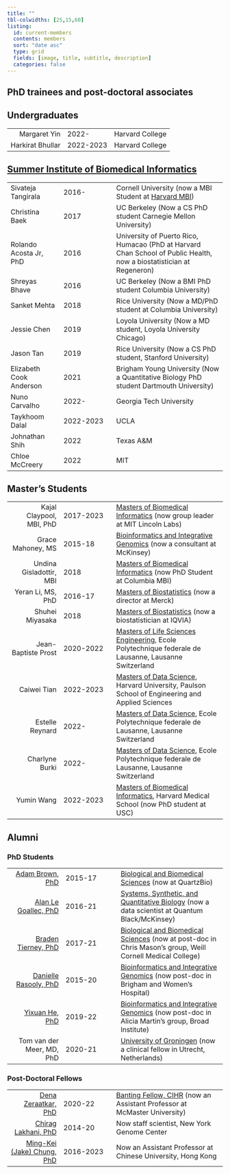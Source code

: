 ```yaml
---
title: ""
tbl-colwidths: [25,15,60]
listing:
  id: current-members
  contents: members
  sort: "date asc"
  type: grid
  fields: [image, title, subtitle, description]
  categories: false
---
```


## PhD trainees and post-doctoral associates

::: {#current-members}
:::

## Undergraduates

|                  |           |                 |
|-----------------:|-----------|-----------------|
|     Margaret Yin | 2022-     | Harvard College |
| Harkirat Bhullar | 2022-2023 | Harvard College |

## [Summer Institute of Biomedical Informatics](https://dbmi.hms.harvard.edu/education/summer-institute-biomedical-informatics)

|                         |           |                                                                                                                               |
|------------------|------------------|-------------------------------------|
| Sivateja Tangirala      | 2016-     | Cornell University (now a MBI Student at [Harvard MBI](https://dbmi.hms.harvard.edu/education/master-biomedical-informatics)) |
| Christina Baek          | 2017      | UC Berkeley (Now a CS PhD student Carnegie Mellon University)                                                                 |
| Rolando Acosta Jr, PhD  | 2016      | University of Puerto Rico, Humacao (PhD at Harvard Chan School of Public Health, now a biostatistician at Regeneron)          |
| Shreyas Bhave           | 2016      | UC Berkeley (Now a BMI PhD student Columbia University)                                                                       |
| Sanket Mehta            | 2018      | Rice University (Now a MD/PhD student at Columbia University)                                                                 |
| Jessie Chen             | 2019      | Loyola University (Now a MD student, Loyola University Chicago)                                                               |
| Jason Tan               | 2019      | Rice University (Now a CS PhD student, Stanford University)                                                                   |
| Elizabeth Cook Anderson | 2021      | Brigham Young University (Now a Quantitative Biology PhD student Dartmouth University)                                        |
| Nuno Carvalho           | 2022-     | Georgia Tech University                                                                                                       |
| Taykhoom Dalal          | 2022-2023 | UCLA                                                                                                                          |
| Johnathan Shih          | 2022      | Texas A&M                                                                                                                     |
| Chloe McCreery          | 2022      | MIT                                                                                                                           |

## Master's Students

|                          |           |                                                                                                                                                                                        |
|-----------------:|------------------|-------------------------------------|
| Kajal Claypool, MBI, PhD | 2017-2023 | [Masters of Biomedical Informatics](https://dbmi.hms.harvard.edu/education/master-biomedical-informatics) (now group leader at MIT Lincoln Labs)                                       |
|        Grace Mahoney, MS | 2015-18   | [Bioinformatics and Integrative Genomics](https://gsas.harvard.edu/programs-of-study/all/bioinformatics-and-integrative-genomics) (now a consultant at McKinsey)                       |
|  Undina Gisladottir, MBI | 2018      | [Masters of Biomedical Informatics](https://dbmi.hms.harvard.edu/education/master-biomedical-informatics) (now PhD Student at Columbia MBI)                                            |
|        Yeran Li, MS, PhD | 2016-17   | [Masters of Biostatistics](https://www.hsph.harvard.edu/biostatistics/masters-programs/) (now a director at Merck)                                                                     |
|          Shuhei Miyasaka | 2018      | [Masters of Biostatistics](https://www.hsph.harvard.edu/biostatistics/masters-programs/) (now a biostatistician at IQVIA)                                                              |
|      Jean-Baptiste Prost | 2020-2022 | [Masters of Life Sciences Engineering](https://www.epfl.ch/education/master/programs/life-sciences-engineering/), Ecole Polytechnique federale de Lausanne, Lausanne Switzerland       |
|              Caiwei Tian | 2022-2023 | [Masters of Data Science](https://seas.harvard.edu/applied-computation/graduate-programs/masters-data-science), Harvard University, Paulson School of Engineering and Applied Sciences |
|          Estelle Reynard | 2022-     | [Masters of Data Science](https://www.epfl.ch/education/master/programs/data-science/), Ecole Polytechnique federale de Lausanne, Lausanne Switzerland                                 |
|           Charlyne Burki | 2022-     | [Masters of Data Science](https://www.epfl.ch/education/master/programs/data-science/), Ecole Polytechnique federale de Lausanne, Lausanne Switzerland                                 |
|               Yumin Wang | 2022-2023 | [Masters of Biomedical Informatics](https://dbmi.hms.harvard.edu/education/master-biomedical-informatics), Harvard Medical School (now PhD student at USC)                             |

## Alumni

### PhD Students

|                                                                                |         |                                                                                                                                                                                                 |
|------------------:|-------------------|------------------------------------|
|                 [Adam Brown, PhD](https://www.linkedin.com/in/adam-sam-brown/) | 2015-17 | [Biological and Biomedical Sciences](https://gsas.harvard.edu/programs-of-study/all/biological-and-biomedical-sciences) (now at QuartzBio)                                                      |
| [Alan Le Goallec, PhD](https://www.linkedin.com/in/alan-le-goallec-758a02126/) | 2016-21 | [Systems, Synthetic, and Quantitative Biology](Systems,%20Synthetic,%20and%20Quantitative%20Biology) (now a data scientist at Quantum Black/McKinsey)                                           |
|                           [Braden Tierney, PhD](https://www.bradentierney.com) | 2017-21 | [Biological and Biomedical Sciences](https://gsas.harvard.edu/programs-of-study/all/biological-and-biomedical-sciences) (now at post-doc in Chris Mason's group, Weill Cornell Medical College) |
|         [Danielle Rasooly, PhD](https://www.linkedin.com/in/danielle-rasooly/) | 2015-20 | [Bioinformatics and Integrative Genomics](https://gsas.harvard.edu/programs-of-study/all/bioinformatics-and-integrative-genomics) (now post-doc in Brigham and Women's Hospital)                |
|           [Yixuan He, PhD](https://www.atgu.mgh.harvard.edu/people/yixuan-he/) | 2019-22 | [Bioinformatics and Integrative Genomics](https://gsas.harvard.edu/programs-of-study/all/bioinformatics-and-integrative-genomics) (now post-doc in Alicia Martin's group, Broad Institute)      |
|                                                      Tom van der Meer, MD, PhD | 2020-21 | [University of Groningen](https://www.researchgate.net/profile/Tom-Van-Der-Meer) (now a clinical fellow in Utrecht, Netherlands)                                                                |

### Post-Doctoral Fellows

|                                                                    |           |                                                                                                                                             |
|-----------------:|------------------|-------------------------------------|
|                    [Dena Zeraatkar, PhD](https://www.denazera.com) | 2020-22   | [Banting Fellow, CIHR](https://banting.fellowships-bourses.gc.ca/en/2019-2020-eng.html) (now an Assistant Professor at McMaster University) |
|                  [Chirag Lakhani, PhD](https://cmlakhan.github.io) | 2014-20   | Now staff scientist, New York Genome Center                                                                                                 |
| [Ming-Kei (Jake) Chung, PhD](https://www.linkedin.com/in/jakemkc/) | 2016-2023 | Now an Assistant Professor at Chinese University, Hong Kong                                                                                 |

### 
